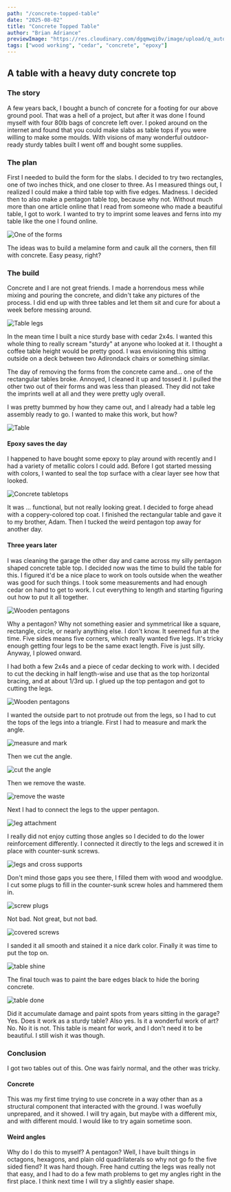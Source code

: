 ---
path: "/concrete-topped-table"
date: "2025-08-02"
title: "Concrete Topped Table"
author: "Brian Adriance"
previewImage: "https://res.cloudinary.com/dgqmwqi0v/image/upload/q_auto,f_auto,w_800/blog-posts/concrete-topped-table/IMG_6516_j814x2"
tags: ["wood working", "cedar", "concrete", "epoxy"]
---

## A table with a heavy duty concrete top

### The story

A few years back, I bought a bunch of concrete for a footing for our above ground pool. That was a hell of a project, but after it was done I found myself with four 80lb bags
of concrete left over. I poked around on the internet and found that you could make slabs as table tops if you were willing to make some moulds. With visions of many wonderful outdoor-ready
sturdy tables built I went off and bought some supplies.

### The plan

First I needed to build the form for the slabs. I decided to try two rectangles, one of two inches thick, and one closer to three. As I measured things out, I realized I could make a third table
top with five edges. Madness. I decided then to also make a pentagon table top, because why not. Without much more than one article online that I read from someone who made a beautiful table,
I got to work. I wanted to try to imprint some leaves and ferns into my table like the one I found online.

![One of the forms](https://res.cloudinary.com/dgqmwqi0v/image/upload/q_auto,f_auto,w_1024/blog-posts/concrete-topped-table/IMG_5940_gektnk)

The ideas was to build a melamine form and caulk all the corners, then fill with concrete. Easy peasy, right?

### The build

Concrete and I are not great friends. I made a horrendous mess while mixing and pouring the concrete, and didn't take any pictures of the process. I did end up with three tables and let them
sit and cure for about a week before messing around.

![Table legs](https://res.cloudinary.com/dgqmwqi0v/image/upload/q_auto,f_auto,w_1024/blog-posts/concrete-topped-table/IMG_6516_j814x2)

In the mean time I built a nice sturdy base with cedar 2x4s. I wanted this whole thing to really scream "sturdy" at anyone who looked at it. I thought a coffee table height would be pretty good.
I was envisioning this sitting outside on a deck between two Adirondack chairs or something similar. 

The day of removing the forms from the concrete came and... one of the rectangular tables broke. Annoyed, I cleaned it up and tossed it. I pulled the other two out of their forms and was 
less than pleased. They did not take the imprints well at all and they were pretty ugly overall. 

I was pretty bummed by how they came out, and I already had a table leg assembly ready to go. I wanted to make this work, but how?

![Table](https://res.cloudinary.com/dgqmwqi0v/image/upload/q_auto,f_auto,w_1024/blog-posts/concrete-topped-table/067D9E63-9737-4971-AF3F-ED1F3DB464F8_oa96ol)

#### Epoxy saves the day

I happened to have bought some epoxy to play around with recently and I had a variety of metallic colors I could add. Before I got started messing with colors, I wanted to seal the top 
surface with a clear layer see how that looked.

![Concrete tabletops](https://res.cloudinary.com/dgqmwqi0v/image/upload/q_auto,f_auto,w_1024/blog-posts/concrete-topped-table/IMG_6647_o7g50o)

It was ... functional, but not really looking great. I decided to forge ahead with a coppery-colored top coat. I finished the rectangular table and gave it to my brother, Adam. Then I tucked
the weird pentagon top away for another day.

#### Three years later

I was cleaning the garage the other day and came across my silly pentagon shaped concrete table top. I decided now was the time to build the table for this. I figured it'd be a nice place to work
on tools outside when the weather was good for such things. I took some measurements and had enough cedar on hand to get to work. I cut everything to length and starting figuring out how to put
it all together.

![Wooden pentagons](https://res.cloudinary.com/dgqmwqi0v/image/upload/q_auto,f_auto,w_800/blog-posts/concrete-topped-table/IMG_3341_yvtvrj)

Why a pentagon? Why not something easier and symmetrical like a square, rectangle, circle, or nearly anything else. I don't know. It seemed fun at the time. Five sides means five corners, which 
really wanted five legs. It's tricky enough getting four legs to be the same exact length. Five is just silly. Anyway, I plowed onward.

I had both a few 2x4s and a piece of cedar decking to work with. I decided to cut the decking in half length-wise and use that as the top horizontal bracing, and at about 1/3rd up. I glued up
the top pentagon and got to cutting the legs.

![Wooden pentagons](https://res.cloudinary.com/dgqmwqi0v/image/upload/q_auto,f_auto,w_800/blog-posts/concrete-topped-table/IMG_3344_s4ogad)

I wanted the outside part to not protrude out from the legs, so I had to cut the tops of the legs into a triangle.
First I had to measure and mark the angle.

![measure and mark](https://res.cloudinary.com/dgqmwqi0v/image/upload/q_auto,f_auto,w_800/blog-posts/concrete-topped-table/IMG_3342_lsfthv)

Then we cut the angle.

![cut the angle](https://res.cloudinary.com/dgqmwqi0v/image/upload/q_auto,f_auto,w_800/blog-posts/concrete-topped-table/IMG_3399_icafqt)

Then we remove the waste.

![remove the waste](https://res.cloudinary.com/dgqmwqi0v/image/upload/q_auto,f_auto,w_800/blog-posts/concrete-topped-table/IMG_3400_uphuld)

Next I had to connect the legs to the upper pentagon.

![leg attachment](https://res.cloudinary.com/dgqmwqi0v/image/upload/q_auto,f_auto,w_800/blog-posts/concrete-topped-table/IMG_3402_wxw0ux)

I really did not enjoy cutting those angles so I decided to do the lower reinforcement differently. I connected it directly to the legs and screwed it in place with counter-sunk screws.

![legs and cross supports](https://res.cloudinary.com/dgqmwqi0v/image/upload/q_auto,f_auto,w_800/blog-posts/concrete-topped-table/IMG_3404_f6xccf)

Don't mind those gaps you see there, I filled them with wood and woodglue. I cut some plugs to fill in the counter-sunk screw holes and hammered them in.

![screw plugs](https://res.cloudinary.com/dgqmwqi0v/image/upload/q_auto,f_auto,w_800/blog-posts/concrete-topped-table/IMG_3412_elfbh4)

Not bad. Not great, but not bad.

![covered screws](https://res.cloudinary.com/dgqmwqi0v/image/upload/q_auto,f_auto,w_800/blog-posts/concrete-topped-table/IMG_3414_w2ixbb)

I sanded it all smooth and stained it a nice dark color. Finally it was time to put the top on.

![table shine](https://res.cloudinary.com/dgqmwqi0v/image/upload/q_auto,f_auto,w_800/blog-posts/concrete-topped-table/IMG_3441_gaycid)

The final touch was to paint the bare edges black to hide the boring concrete.

![table done](https://res.cloudinary.com/dgqmwqi0v/image/upload/q_auto,f_auto,w_800/blog-posts/concrete-topped-table/IMG_3445_hjjslm)

Did it accumulate damage and paint spots from years sitting in the garage? Yes. Does it work as a sturdy table? Also yes. Is it a wonderful work of art? No. No it is not. This table
is meant for work, and I don't need it to be beautiful. I still wish it was though.

### Conclusion

I got two tables out of this. One was fairly normal, and the other was tricky.

#### Concrete

This was my first time trying to use concrete in a way other than as a structural component that interacted with the ground. I was woefully unprepared, and it showed. I will try again,
but maybe with a different mix, and with different mould. I would like to try again sometime soon.

#### Weird angles

Why do I do this to myself? A pentagon? Well, I have built things in octagons, hexagons, and plain old quadrilaterals so why not go fo the five sided fiend? It was hard though. Free hand
cutting the legs was really not that easy, and I had to do a few math problems to get my angles right in the first place. I think next time I will try a slightly easier shape.
